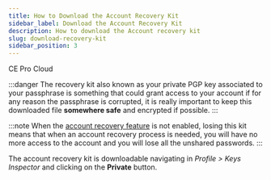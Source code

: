 ```yaml
---
title: How to Download the Account Recovery Kit
sidebar_label: Download the Account Recovery Kit
description: How to download the Account recovery kit
slug: download-recovery-kit
sidebar_position: 3
---
```



<div style={{display: "flex", gap: "1rem"}}>
  <Chips link="https://www.passbolt.com/ce/docker" isUnderMainTitle={true}>CE</Chips>
  <Chips link="https://www.passbolt.com/pricing/pro" isUnderMainTitle={true}>Pro</Chips>
  <Chips link="https://www.passbolt.com/pricing/cloud" isUnderMainTitle={true}>Cloud</Chips>
</div>

:::danger
The recovery kit also known as your private PGP key associated to your passphrase is something that could grant access to your account if for any reason the passphrase is corrupted, it is really important to keep this downloaded file **somewhere safe** and encrypted if possible.
:::

:::note
When the [account recovery feature](/admin/authentication/account-recovery/) is not enabled, losing this kit means that when an account recovery process is needed, you will have no more access to the account and you will lose all the unshared passwords.
:::

The account recovery kit is downloadable navigating in *Profile > Keys Inspector* and clicking on the **Private** button.


<Figure
  src="/img/help/2025/04/download-recovery-kit.png"
  alt="Download the account recovery kit"
  caption="fig. Download the account recovery kit"
/>

